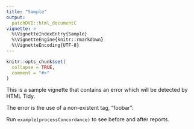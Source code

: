 ```yaml
---
title: "Sample"
output: 
  patchDVI::html_documentC
vignette: >
  %\VignetteIndexEntry{Sample}
  %\VignetteEngine{knitr::rmarkdown}
  %\VignetteEncoding{UTF-8}
---
```


```r
knitr::opts_chunk$set(
  collapse = TRUE,
  comment = "#>"
)
```

This is a sample vignette that contains an error which will be detected
by HTML Tidy.

The error is the use of a non-existent tag, "foobar":

<foobar>

Run `example(processConcordance)` to see before and after reports.

